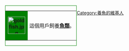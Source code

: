 <div style="float: left; border:solid green 1px; margin: 1px;">
{| cellspacing="0" style="width: 238px; background: lightgreen;"
| style="width: 45px; height: 45px; background: green; text-align: center; font-size: {{{5|{{{id-s|14}}}}}}pt; color: {{{id-fc|black}}};" | '''[[File:goldfish.jpg|55px]]'''
| style="font-size: {{{info-s|10}}}pt; padding: 4pt; line-height: 1.25em; color: {{{info-fc|black}}};" | 這個用戶飼養'''[[魚類]]'''。
|}</div>
<includeonly>[[Category:養魚的維基人|{{PAGENAME}}]]</includeonly>
[[Category:養魚的維基人]]